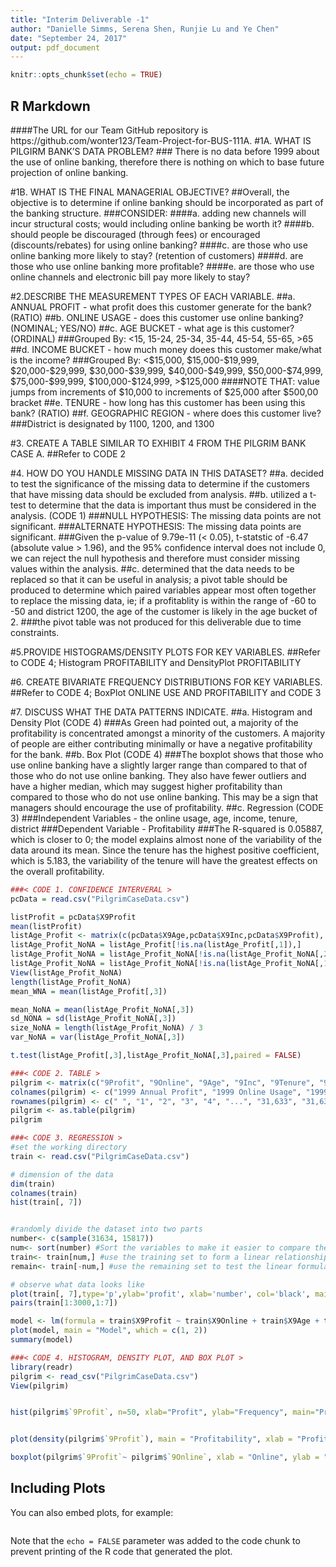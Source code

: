 ```yaml
---
title: "Interim Deliverable -1"
author: "Danielle Simms, Serena Shen, Runjie Lu and Ye Chen"
date: "September 24, 2017"
output: pdf_document
---
```


```r
knitr::opts_chunk$set(echo = TRUE)
```

## R Markdown 

####The URL for our Team GitHub repository is https://github.com/wonter123/Team-Project-for-BUS-111A.
#1A. WHAT IS PILGIRM BANK'S DATA PROBLEM?
### There is no data before 1999 about the use of online banking, therefore there is nothing on which to base future projection of online banking.

#1B. WHAT IS THE FINAL MANAGERIAL OBJECTIVE?
##Overall, the objective is to determine if online banking should be incorporated as part of the banking structure.
###CONSIDER:
####a. adding new channels will incur structural costs; would including online banking be worth it?
####b. should people be discouraged (through fees) or encouraged (discounts/rebates) for using online banking?
####c. are those who use online banking more likely to stay? (retention of customers)
####d. are those who use online banking more profitable?
####e. are those who use online channels and electronic bill pay more likely to stay?

#2.DESCRIBE THE MEASUREMENT TYPES OF EACH VARIABLE.
##a. ANNUAL PROFIT - what profit does this customer generate for the bank? (RATIO)
##b. ONLINE USAGE - does this customer use online banking? (NOMINAL; YES/NO)
##c. AGE BUCKET - what age is this customer? (ORDINAL)
###Grouped By: <15, 15-24, 25-34, 35-44, 45-54, 55-65, >65
##d. INCOME BUCKET - how much money doees this customer make/what is the income?
###Grouped By: <$15,000, $15,000-$19,999, $20,000-$29,999, $30,000-$39,999, $40,000-$49,999, $50,000-$74,999, $75,000-$99,999, $100,000-$124,999, >$125,000
####NOTE THAT: value jumps from increments of $10,000 to increments of $25,000 after $500,00 bracket
##e. TENURE - how long has this customer has been using this bank? (RATIO)
##f. GEOGRAPHIC REGION - where does this customer live?
###District is designated by 1100, 1200, and 1300

#3. CREATE A TABLE SIMILAR TO EXHIBIT 4 FROM THE PILGRIM BANK CASE A.
##Refer to CODE 2

#4. HOW DO YOU HANDLE MISSING DATA IN THIS DATASET?
##a. decided to test the significance of the missing data to determine if the customers that have missing data should be excluded from analysis.
##b. utilized a t-test to determine that the data is important thus must be considered in the analysis. (CODE 1)
###NULL HYPOTHESIS: The missing data points are not significant.
###ALTERNATE HYPOTHESIS: The missing data points are significant.
###Given the p-value of 9.79e-11 (< 0.05), t-statstic of -6.47 (absolute value > 1.96), and the 95% confidence interval does not include 0, we can reject the null hypothesis and therefore must consider missing values within the analysis.
##c. determined that the data needs to be replaced so that it can be useful in analysis; a pivot table should be produced to determine which paired variables appear most often together to replace the missing data, ie; if a profitablity is within the range of -60 to -50 and district 1200, the age of the customer is likely in the age bucket of 2.
###the pivot table was not produced for this deliverable due to time constraints.

#5.PROVIDE HISTOGRAMS/DENSITY PLOTS FOR KEY VARIABLES.
##Refer to CODE 4; Histogram PROFITABILITY and DensityPlot PROFITABILITY 

#6. CREATE BIVARIATE FREQUENCY DISTRIBUTIONS FOR KEY VARIABLES.
##Refer to CODE 4; BoxPlot ONLINE USE AND PROFITABILITY and CODE 3

#7. DISCUSS WHAT THE DATA PATTERNS INDICATE.
##a. Histogram and Density Plot (CODE 4)
###As Green had pointed out, a majority of the profitability is concentrated amongst a minority of the customers. A majority of people are either contributing minimally or have a negative profitability for the bank.
##b. Box Plot (CODE 4)
###The boxplot shows that those who use online banking have a slightly larger range than compared to that of those who do not use online banking. They also have fewer outliers and have a higher median, which may suggest higher profitability than compared to those who do not use online banking. This may be a sign that managers should encourage the use of profitability.
##c. Regression (CODE 3)
###Independent Variables - the online usage, age, income, tenure, district
###Dependent Variable - Profitability
###The R-squared is 0.05887, which is closer to 0; the model explains almost none of the variability of the data around its mean. Since the tenure has the highest positive coefficient, which is 5.183, the variability of the tenure will have the greatest effects on the overall profitability. 
```r
###< CODE 1. CONFIDENCE INTERVERAL >
pcData = read.csv("PilgrimCaseData.csv")

listProfit = pcData$X9Profit
mean(listProfit)
listAge_Profit <- matrix(c(pcData$X9Age,pcData$X9Inc,pcData$X9Profit), ncol = 3)
listAge_Profit_NoNA = listAge_Profit[!is.na(listAge_Profit[,1]),]
listAge_Profit_NoNA = listAge_Profit_NoNA[!is.na(listAge_Profit_NoNA[,2]),]
listAge_Profit_NoNA = listAge_Profit_NoNA[!is.na(listAge_Profit_NoNA[,1]),]
View(listAge_Profit_NoNA)
length(listAge_Profit_NoNA)
mean_WNA = mean(listAge_Profit[,3])

mean_NoNA = mean(listAge_Profit_NoNA[,3])
sd_NONA = sd(listAge_Profit_NoNA[,3])
size_NoNA = length(listAge_Profit_NoNA) / 3
var_NoNA = var(listAge_Profit_NoNA[,3])

t.test(listAge_Profit[,3],listAge_Profit_NoNA[,3],paired = FALSE)

###< CODE 2. TABLE >
pilgrim <- matrix(c("9Profit", "9Online", "9Age", "9Inc", "9Tenure", "9District", "21", "0", "not available", "6.33", "1200", "-6", "0", "6", "3", "29.50", "1200", "-49", "1", "5", "5", "26.41", "1100", "-4", "0", "not available", "not available", "2.25", "1300", "...", "...", "...", "...", "...", "...", "92", "1", "1", "6", "5.41", "1200", "124", "0", "3", "6", "17.50", "1300", "111.50", "0.12", "4.05", "5.46", "10.16", "n/a", "272.84", "0.33", "1.64", "2.35", "8.45", "n/a"), ncol = 6, byrow = TRUE)
colnames(pilgrim) <- c("1999 Annual Profit", "1999 Online Usage", "1999 Age Bucket (1-7)", "1999 Income Bucket (1-9)", "1999 Tenure Years", "1999 Geographic Region (1100, 1200, or 1300)")
rownames(pilgrim) <- c(" ", "1", "2", "3", "4", "...", "31,633", "31,634", "Mean", "Standard Deviation")
pilgrim <- as.table(pilgrim)
pilgrim

###< CODE 3. REGRESSION >
#set the working directory
train <- read.csv("PilgrimCaseData.csv")

# dimension of the data
dim(train)
colnames(train)
hist(train[, 7])


#randomly divide the dataset into two parts
number<- c(sample(31634, 15817))
num<- sort(number) #Sort the variables to make it easier to compare the prediction with the real graph
train<- train[num,] #use the training set to form a linear relationship
remain<- train[-num,] #use the remaining set to test the linear formular; the test currently does not exist

# observe what data looks like
plot(train[, 7],type='p',ylab='profit', xlab='number', col='black', main='Profit Relation')
pairs(train[1:3000,1:7])

model <- lm(formula = train$X9Profit ~ train$X9Online + train$X9Age + train$X9Inc + train$X9Tenure + train$X9District +I(train$X9Online^2) + I(train$X9Age^2) + I(train$X9Inc^2) + I(train$X9Tenure^2) + I(train$X9District^2),data = train)
plot(model, main = "Model", which = c(1, 2))
summary(model)

###< CODE 4. HISTOGRAM, DENSITY PLOT, AND BOX PLOT >
library(readr)
pilgrim <- read_csv("PilgrimCaseData.csv")
View(pilgrim)


hist(pilgrim$`9Profit`, n=50, xlab="Profit", ylab="Frequency", main="Profitability", xlim=c(0,1500))


plot(density(pilgrim$`9Profit`), main = "Profitability", xlab = "Profit", ylab = "Frequency")

boxplot(pilgrim$`9Profit`~ pilgrim$`9Online`, xlab = "Online", ylab = "Profit", main="Online Use and Profitability")
```

## Including Plots

You can also embed plots, for example:

```r

```

Note that the `echo = FALSE` parameter was added to the code chunk to prevent printing of the R code that generated the plot.

